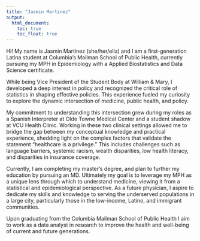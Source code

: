 ```yaml
---
title: "Jasmin Martinez"
output: 
  html_document:
    toc: true
    toc_float: true
---
```


Hi! My name is Jasmin Martinez (she/her/ella) and I am a first-generation Latina student at Columbia’s Mailman School of Public Health, currently pursuing my MPH in Epidemiology with a Applied Biostatistics and Data Science certificate. 

While being Vice President of the Student Body at William & Mary, I developed a deep interest in policy and recognized the critical role of statistics in shaping effective policies. This experience fueled my curiosity to explore the dynamic intersection of medicine, public health, and policy.

My commitment to understanding this intersection grew during my roles as a Spanish Interpreter at Olde Towne Medical Center and a student shadow at VCU Health Clinic. Working in these two clinical settings allowed me to bridge the gap between my conceptual knowledge and practical experience, shedding light on the complex factors that validate the statement "healthcare is a privilege." This includes challenges such as language barriers, systemic racism, wealth disparities, low health literacy, and disparities in insurance coverage.

Currently, I am completing my master’s degree, and plan to further my education by pursuing an MD. Ultimately my goal is to leverage my MPH as a unique lens through which to understand medicine, viewing it from a statistical and epidemiological perspective. As a future physician, I aspire to dedicate my skills and knowledge to serving the underserved populations in a large city, particularly those in the low-income, Latino, and immigrant communities. 

Upon graduating from the Columbia Mailman School of Public Health I aim to work as a data analyst in research to improve the health and well-being of current and future generations.

